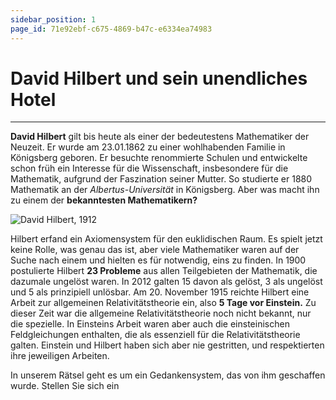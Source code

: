 ```yaml
---
sidebar_position: 1
page_id: 71e92ebf-c675-4869-b47c-e6334ea74983
---
```


# David Hilbert und sein unendliches Hotel

---

**David Hilbert** gilt bis heute als einer der bedeutestens Mathematiker der Neuzeit. Er wurde am 23.01.1862 zu einer wohlhabenden Familie in Königsberg geboren. Er besuchte renommierte Schulen und entwickelte schon früh ein Interesse für die Wissenschaft, insbesondere für die Mathematik, aufgrund der Faszination seiner Mutter. So studierte er 1880 Mathematik an der *Albertus-Universität* in Königsberg. Aber was macht ihn zu einem der **bekanntesten Mathematikern?**

![David Hilbert, 1912](./images/david_hilbert.jpg)



Hilbert erfand ein Axiomensystem für den euklidischen Raum. Es spielt jetzt keine Rolle, was genau das ist, aber viele Mathematiker waren auf der Suche nach einem und hielten es für notwendig, eins zu finden.&#x20;
In 1900 postulierte Hilbert **23 Probleme** aus allen Teilgebieten der Mathematik, die dazumale ungelöst waren. In 2012 galten 15 davon als gelöst, 3 als ungelöst und 5 als prinzipiell unlösbar.
Am 20. November 1915 reichte Hilbert eine Arbeit zur allgemeinen Relativitätstheorie ein, also **5 Tage vor Einstein.** Zu dieser Zeit war die allgemeine Relativitätstheorie noch nicht bekannt, nur die spezielle. In Einsteins Arbeit waren aber auch die einsteinischen Feldgleichungen enthalten, die als essenziell für die Relativitätstheorie galten. Einstein und Hilbert haben sich aber nie gestritten, und respektierten ihre jeweiligen Arbeiten.

In unserem Rätsel geht es um ein Gedankensystem, das von ihm geschaffen wurde. Stellen Sie sich ein